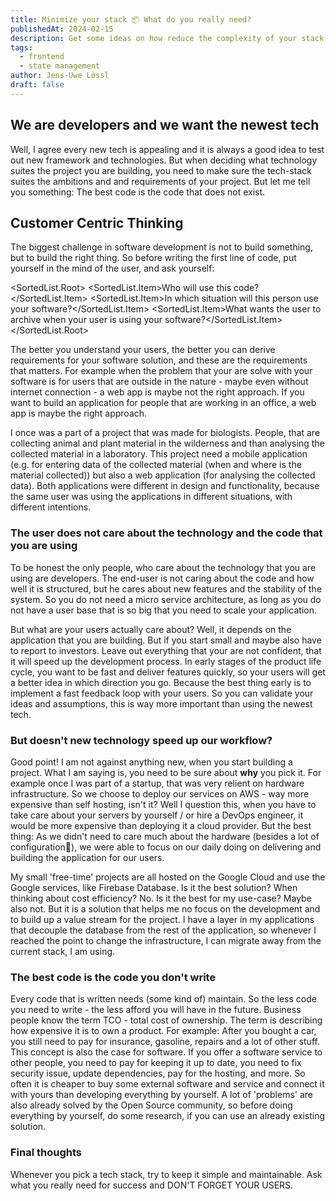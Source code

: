 ```yaml
---
title: Minimize your stack 📦 What do you really need?
publishedAt: 2024-02-15
description: Get some ideas on how reduce the complexity of your stack. Reduce the number of libraries and tools you are using and focus on the essentials. Learn how to increase your development time by focussing on the core of your application.
tags:
  - frontend
  - state management
author: Jens-Uwe Lössl
draft: false
---
```



<H2>We are developers and we want the newest tech</H2>
<P>Well, I agree every new tech is appealing and it is always a good idea to test out new framework and technologies.
  But when deciding what technology suites the project you are building, you need to make sure the tech-stack suites
  the ambitions and and
  requirements of your project. But let me tell you something: The best code is the code that does not exist.</P>

<H2>Customer Centric Thinking</H2>
<P>The biggest challenge in software development is not to build <Italic>something</Italic>, but to build <Italic>the
  right thing.</Italic> So before writing the first line of code, put yourself in the mind of the user, and ask
  yourself:</P>

<SortedList.Root>
  <SortedList.Item>Who will use this code?</SortedList.Item>
  <SortedList.Item>In which situation will this person use your software?</SortedList.Item>
  <SortedList.Item>What wants the user to archive when your user is using your software?</SortedList.Item>
</SortedList.Root>

<P>The better you understand your users, the better you can derive requirements for your software solution, and these
  are the requirements that matters. For example when the problem that your are solve with your software is for users
  that are outside in the nature - maybe even without internet connection - a web app is maybe not the right approach.
  If you want to build an application for people that are working in an office, a web app is maybe the right
  approach.</P>

<P>I once was a part of a project that was made for biologists. People, that are collecting animal and plant material
  in the wilderness and
  than analysing the collected material in a laboratory. This project need a mobile application (e.g. for entering
  data of the collected
  material (when and where is the material collected)) but also a web application (for analysing the collected data).
  Both applications were
  different in design and functionality, because the same user was using the applications in different situations,
  with different
  intentions.</P>

<H3>The user does not care about the technology and the code that you are using</H3>

<P>To be honest the only people, who care about the technology that you are using are developers. The end-user is not
  caring about the code and how well it is structured, but he cares about new features and the stability of the
  system. So you do not need a micro service architecture, as long as you do not have a user base that is so big that
  you need to scale your application.</P>

<P>But what are your users actually care about? Well, it depends on the application that you are building. But if you
  start small and maybe also have to report to investors. Leave out everything that your are not confident, that it
  will speed up the development process. In early stages of the product life cycle, you want to be fast and deliver
  features quickly, so your users will get a better idea in which direction you go. Because the best thing early is to
  implement a fast feedback loop with your users. So you can validate your ideas and assumptions, this is way more
  important than using the newest tech.</P>

<H3>But doesn't new technology speed up our workflow?</H3>
<P>Good point! I am not against anything new, when you start building a project. What I am saying is, you need to be
  sure about <Strong>why</Strong> you pick it. For example once I was part of a startup, that was very relient on
  hardware infrastructure. So we choose to deploy our services on AWS - way more expensive than self hosting, isn't
  it? Well I question this, when you have to take care about your servers by yourself / or hire a DevOps engineer, it
  would be more expensive than deploying it a cloud provider. But the best thing: As we didn't need to care much about
  the hardware (besides a lot of configuration🤣), we were able to focus on our daily doing on delivering and building
  the application for our users.</P>

<P>My small 'free-time' projects are all hosted on the Google Cloud and use the Google services, like Firebase
  Database. Is it the best solution? When thinking about cost efficiency? No. Is it the best for my use-case? Maybe
  also not. But it is a solution that helps me no focus on the development and to build up a value stream for the
  project. I have a layer in my applications that decouple the database from the rest of the application, so
  whenever I reached the point to change the infrastructure, I can migrate away from the current stack, I am
  using.</P>

<H3>The best code is the code you don't write</H3>

<P>Every code that is written needs (some kind of) maintain. So the less code you need to write - the less afford you will have in the
  future. Business people know the term TCO - total cost of ownership. The term is describing how expensive it is to own a product. For
  example: After you bought a car, you still need to pay for insurance, gasoline, repairs and a lot of other stuff. This concept is also the
  case for software. If you offer a software service to other people, you need to pay for keeping it up to date, you need to fix security
  issue, update dependencies, pay for the hosting, and more. So often it is cheaper to buy some external software and service and connect it
  with yours than developing everything by yourself. A lot of 'problems' are also already solved by the Open Source community, so before
  doing everything by yourself, do some research, if you can use an already existing solution.</P>

<H3>Final thoughts</H3>
<P>Whenever you pick a tech stack, try to keep it simple and maintainable. Ask what you really need for success and DON'T FORGET YOUR
  USERS.</P>